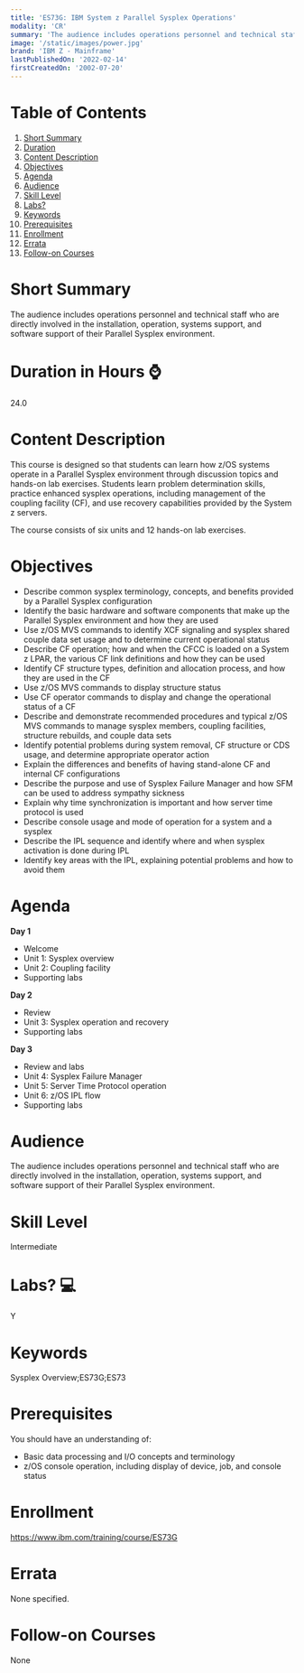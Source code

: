 ```yaml
---
title: 'ES73G: IBM System z Parallel Sysplex Operations'
modality: 'CR'
summary: 'The audience includes operations personnel and technical staff who are directly involved in the installation, operation, systems support, and software support of their Parallel Sysplex environment.'
image: '/static/images/power.jpg'
brand: 'IBM Z - Mainframe'
lastPublishedOn: '2022-02-14'
firstCreatedOn: '2002-07-20'
---
```

# Table of Contents
1.  [Short Summary](#short-summary)
2.  [Duration](#duration-in-hours-)
3.  [Content Description](#content-description)
4.  [Objectives](#objectives)
5.  [Agenda](#agenda)
6.  [Audience](#audience)
7.  [Skill Level](#skill-level)
8.  [Labs?](#labs-)
9.  [Keywords](#keywords)
10. [Prerequisites](#prerequisites)
11. [Enrollment](#enrollment)
12. [Errata](#errata)
13. [Follow-on Courses](#follow-on-courses)

# Short Summary
The audience includes operations personnel and technical staff who are directly involved in the installation, operation, systems support, and software support of their Parallel Sysplex environment.

# Duration in Hours ⌚
24.0

# Content Description
This course is designed so that students can learn how z/OS systems operate in a Parallel Sysplex environment through discussion topics and hands-on lab exercises. Students learn problem determination skills, practice enhanced sysplex operations, including management of the coupling facility (CF), and use recovery capabilities provided by the System z servers.


The course consists of six units and 12 hands-on lab exercises.



# Objectives
* Describe common sysplex terminology, concepts, and benefits provided by a Parallel Sysplex configuration
* Identify the basic hardware and software components that make up the Parallel Sysplex environment and how they are used
* Use z/OS MVS commands to identify XCF signaling and sysplex shared couple data set usage and to determine current operational status
* Describe CF operation; how and when the CFCC is loaded on a System z LPAR, the various CF link definitions and how they can be used
* Identify CF structure types, definition and allocation process, and how they are used in the CF
* Use z/OS MVS commands to display structure status
* Use CF operator commands to display and change the operational status of a CF
* Describe and demonstrate recommended procedures and typical z/OS MVS commands to manage sysplex members, coupling facilities, structure rebuilds, and couple data sets
* Identify potential problems during system removal, CF structure or CDS usage, and determine appropriate operator action
* Explain the differences and benefits of having stand-alone CF and internal CF configurations
* Describe the purpose and use of Sysplex Failure Manager and how SFM can be used to address sympathy sickness
* Explain why time synchronization is important and how server time protocol is used
* Describe console usage and mode of operation for a system and a sysplex
* Describe the IPL sequence and identify where and when sysplex activation is done during IPL
* Identify key areas with the IPL, explaining potential problems and how to avoid them


# Agenda
**Day 1** 

* Welcome
* Unit 1: Sysplex overview
* Unit 2: Coupling facility
* Supporting labs

**Day 2** 

* Review
* Unit 3: Sysplex operation and recovery
* Supporting labs

**Day 3** 

* Review and labs
* Unit 4: Sysplex Failure Manager
* Unit 5: Server Time Protocol operation
* Unit 6: z/OS IPL flow
* Supporting labs


# Audience
The audience includes operations personnel and technical staff who are directly involved in the installation, operation, systems support, and software support of their Parallel Sysplex environment.



# Skill Level
Intermediate        

# Labs? 💻
Y

# Keywords
Sysplex Overview;ES73G;ES73

# Prerequisites
You should have an understanding of:


* Basic data processing and I/O concepts and terminology
* z/OS console operation, including display of device, job, and console status


# Enrollment
https://www.ibm.com/training/course/ES73G

# Errata
None specified.

# Follow-on Courses
None

